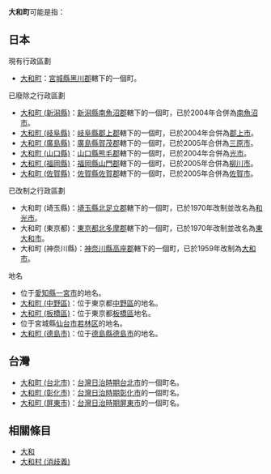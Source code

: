 '''大和町'''可能是指：

==日本==
; 現有行政區劃
* [[大和町|大和町]]：[[宮城縣|宮城縣]][[黑川郡|黑川郡]]轄下的一個町。

; 已廢除之行政區劃
* [[大和町_(新潟縣)|大和町 (新潟縣)]]：[[新潟縣|新潟縣]][[南魚沼郡|南魚沼郡]]轄下的一個町，已於2004年合併為[[南魚沼市|南魚沼市]]。
* [[大和町_(岐阜縣)|大和町 (岐阜縣)]]：[[岐阜縣|岐阜縣]][[郡上郡|郡上郡]]轄下的一個町，已於2004年合併為[[郡上市|郡上市]]。
* [[大和町_(廣島縣)|大和町 (廣島縣)]]：[[廣島縣|廣島縣]][[賀茂郡_(廣島縣)|賀茂郡]]轄下的一個町，已於2005年合併為[[三原市|三原市]]。
* [[大和町_(山口縣)|大和町 (山口縣)]]：[[山口縣|山口縣]][[熊毛郡_(山口縣)|熊毛郡]]轄下的一個町，已於2004年合併為[[光市|光市]]。
* [[大和町_(福岡縣)|大和町 (福岡縣)]]：[[福岡縣|福岡縣]][[山門郡|山門郡]]轄下的一個町，已於2005年合併為[[柳川市|柳川市]]。
* [[大和町_(佐賀縣)|大和町 (佐賀縣)]]：[[佐賀縣|佐賀縣]][[佐賀郡|佐賀郡]]轄下的一個町，已於2005年合併為[[佐賀市|佐賀市]]。

; 已改制之行政區劃
* 大和町 (埼玉縣)：[[埼玉縣|埼玉縣]][[北足立郡|北足立郡]]轄下的一個町，已於1970年改制並改名為[[和光市|和光市]]。
* 大和町 (東京都)：[[東京都|東京都]][[北多摩郡|北多摩郡]]轄下的一個町，已於1970年改制並改名為[[東大和市|東大和市]]。
* 大和町 (神奈川縣)：[[神奈川縣|神奈川縣]][[高座郡|高座郡]]轄下的一個町，已於1959年改制為[[大和市|大和市]]。

; 地名
* 位于[[愛知縣|愛知縣]][[一宮市|一宮市]]的地名。
* [[大和町_(中野區)|大和町 (中野區)]]：位于東京都[[中野區|中野區]]的地名。
* [[大和町_(板橋區)|大和町 (板橋區)]]：位于東京都[[板橋區_(日本)|板橋區]]地名。
* 位于宮城縣[[仙台市|仙台市]][[若林区|若林区]]的地名。
* [[大和町_(德島市)|大和町 (德島市)]]：位于[[德島縣|德島縣]][[德島市|德島市]]的地名。

==台灣==
* [[大和町_(台北市)|大和町 (台北市)]]：[[台灣日治時期|台灣日治時期]][[台北市|台北市]]的一個町名。
* [[大和町_(彰化市)|大和町 (彰化市)]]：[[台灣日治時期|台灣日治時期]][[彰化市|彰化市]]的一個町名。
* [[大和町_(屏東市)|大和町 (屏東市)]]：[[台灣日治時期|台灣日治時期]][[屏東市|屏東市]]的一個町名。

== 相關條目 ==
* [[大和|大和]]
* [[大和村_(消歧義)|大和村 (消歧義)]]

{{disambig|Cat=三字亞洲地名消歧義}}